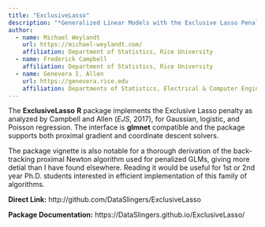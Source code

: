 ```yaml
---
title: "ExclusiveLasso"
description: "*Generalized Linear Models with the Exclusive Lasso Penalty*"
author:
  - name: Michael Weylandt
    url: https://michael-weylandt.com/
    affiliation: Department of Statistics, Rice University
  - name: Frederick Campbell
    affiliation: Department of Statistics, Rice University
  - name: Genevera I. Allen
    url: https://genevera.rice.edu
    affiliation: Departments of Statistics, Electrical & Computer Engineering, and Computer Science, Rice University
---
```


The **ExclusiveLasso** **R** package implements the Exclusive Lasso penalty as analyzed by Campbell and Allen (*EJS*, 2017), for Gaussian, logistic, and Poisson regression. The interface is **glmnet** compatible and the package supports both proximal gradient and coordinate descent solvers. 

The package vignette is also notable for a thorough derivation of the back-tracking proximal Newton algorithm used for penalized GLMs, giving more detial than I have found elsewhere. Reading it would be useful for 1st or 2nd year Ph.D. students interested in efficient implementation of this family of algorithms.

**Direct Link:** http://github.com/DataSlingers/ExclusiveLasso

**Package Documentation:** https://DataSlingers.github.io/ExclusiveLasso/

